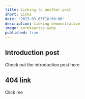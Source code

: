 ```yaml
---
title: Linking to another post
short: Links
date: '2023-03-03T18:00:00'
description: Linking demonstration
image: eurekaprize.webp
published: true
---
```


## Introduction post
Check out the introduction post <Link scroll={false} href='/posts/introduction'>here</Link>

## 404 link
<Link scroll={false} href='/IDontExist'>Click me</Link>